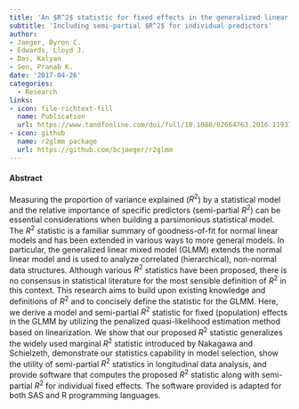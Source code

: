 ```yaml
---
title: 'An $R^2$ statistic for fixed effects in the generalized linear mixed model'
subtitle: 'Including semi-partial $R^2$ for individual predictors'
author:
- Jaeger, Byron C.
- Edwards, Lloyd J.
- Das, Kalyan
- Sen, Pranab K.
date: '2017-04-26'
categories:
  - Research
links:
- icon: file-richtext-fill
  name: Publication
  url: https://www.tandfonline.com/doi/full/10.1080/02664763.2016.1193725
- icon: github
  name: r2glmm package
  url: https://github.com/bcjaeger/r2glmm
---
```


#### Abstract

Measuring the proportion of variance explained ($R^2$) by a statistical model and the relative importance of specific predictors (semi-partial $R^2$) can be essential considerations when building a parsimonious statistical model. The $R^2$ statistic is a familiar summary of goodness-of-fit for normal linear models and has been extended in various ways to more general models. In particular, the generalized linear mixed model (GLMM) extends the normal linear model and is used to analyze correlated (hierarchical), non-normal data structures. Although various $R^2$ statistics have been proposed, there is no consensus in statistical literature for the most sensible definition of $R^2$ in this context. This research aims to build upon existing knowledge and definitions of $R^2$ and to concisely define the statistic for the GLMM. Here, we derive a model and semi-partial $R^2$ statistic for fixed (population) effects in the GLMM by utilizing the penalized quasi-likelihood estimation method based on linearization. We show that our proposed $R^2$ statistic generalizes the widely used marginal $R^2$ statistic introduced by Nakagawa and Schielzeth, demonstrate our statistics capability in model selection, show the utility of semi-partial $R^2$ statistics in longitudinal data analysis, and provide software that computes the proposed $R^2$ statistic along with semi-partial $R^2$ for individual fixed effects. The software provided is adapted for both SAS and R programming languages.

